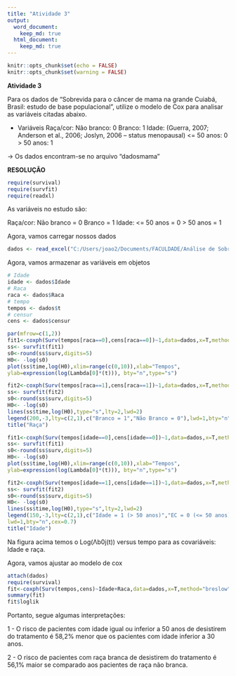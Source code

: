 ---
title: "Atividade 3"
output:
  word_document:
    keep_md: true
  html_document:
    keep_md: true
---

```{r setup, include=FALSE}
knitr::opts_chunk$set(echo = FALSE)
knitr::opts_chunk$set(warning = FALSE)
```

**Atividade 3**

Para os dados de "Sobrevida para o câncer de mama na grande Cuiabá, Brasil: estudo de base populacional", utilize o modelo de Cox para analisar as variáveis citadas abaixo.

- Variáveis
Raça/cor:
Não branco: 0
Branco: 1
Idade: (Guerra, 2007; Anderson et al., 2006; Joslyn, 2006 – status 
menopausal)
<= 50 anos: 0
> 50 anos: 1

-> Os dados encontram-se no arquivo "dadosmama"


**RESOLUÇÃO**

```{r}
require(survival)
require(survfit)
require(readxl)
```

As variáveis no estudo são:

Raça/cor:
Não branco = 0
Branco = 1
Idade:
<= 50 anos = 0
> 50 anos = 1


Agora, vamos carregar nossos dados
```{r}
dados <- read_excel("C:/Users/joao2/Documents/FACULDADE/Análise de Sobrevivência/Atividade 3/dadosmama.xlsx")
```

Agora, vamos armazenar as variáveis em objetos
```{r}
# Idade
idade <- dados$Idade
# Raca
raca <- dados$Raca
# tempo
tempos <- dados$t
# censur
cens <- dados$censur
```


```{r}
par(mfrow=c(1,2))
fit1<-coxph(Surv(tempos[raca==0],cens[raca==0])~1,data=dados,x=T,method="breslow")
ss<- survfit(fit1)
s0<-round(ss$surv,digits=5)
H0<- -log(s0)
plot(ss$time,log(H0),xlim=range(c(0,10)),xlab="Tempos",
ylab=expression(log(Lambda[0]*(t))), bty="n",type="s")

fit2<-coxph(Surv(tempos[raca==1],cens[raca==1])~1,data=dados,x=T,method="breslow")
ss<- survfit(fit2)
s0<-round(ss$surv,digits=5)
H0<- -log(s0)
lines(ss$time,log(H0),type="s",lty=2,lwd=2)
legend(200,-3,lty=c(2,1),c("Branco = 1","Não Branco = 0"),lwd=1,bty="n",cex=0.7)
title("Raça")

fit1<-coxph(Surv(tempos[idade==0],cens[idade==0])~1,data=dados,x=T,method="breslow")
ss<- survfit(fit1)
s0<-round(ss$surv,digits=5)
H0<- -log(s0)
plot(ss$time,log(H0),xlim=range(c(0,10)),xlab="Tempos",
ylab=expression(log(Lambda[0]*(t))), bty="n",type="s")

fit2<-coxph(Surv(tempos[idade==1],cens[idade==1])~1,data=dados,x=T,method="breslow")
ss<- survfit(fit2)
s0<-round(ss$surv,digits=5)
H0<- -log(s0)
lines(ss$time,log(H0),type="s",lty=2,lwd=2)
legend(150,-3,lty=c(2,1),c("Idade = 1 (> 50 anos)","EC = 0 (<= 50 anos)"),
lwd=1,bty="n",cex=0.7)
title("Idade")
```

Na figura acima temos o Log(Λb0j(t)) versus tempo para as covariáveis: Idade e raça.

Agora, vamos ajustar ao modelo de cox

```{r}
attach(dados)
require(survival)
fit<-coxph(Surv(tempos,cens)~Idade+Raca,data=dados,x=T,method="breslow")
summary(fit)
fit$loglik
```

Portanto, segue algumas interpretações:

1 - O risco de pacientes com idade igual ou inferior a 50 anos de desistirem do tratamento é 58,2% menor que os pacientes com idade inferior a 30 anos.

2 - O risco de pacientes com raça branca de desistirem do tratamento é 56,1% maior se comparado aos pacientes de raça não branca.


